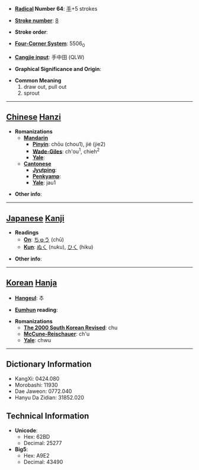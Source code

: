 * '''[[Wiktionary:Chinese radical index| Radical]] Number 64''': [[Wiktionary:Chinese radical index 手|手]]+5 strokes

* '''[[Wiktionary:Chinese total strokes index|Stroke number]]''': [[Wiktionary:Chinese total strokes index 8|8]]

* '''Stroke order''': 

* '''[[Wiktionary:Chinese four corner index|Four-Corner System]]''': 5506<sub>0</sub>

* '''[[Wiktionary:Chinese Cangjie index|Cangjie input]]''': 手中田 (QLW)

* '''Graphical Significance and Origin''': 

* '''Common Meaning'''
*#draw out, pull out
*# sprout


----

== [[Chinese]] [[Hanzi]] ==

* '''Romanizations'''
** '''[[Mandarin]]'''
*** '''[[Pinyin]]''': chōu (chou1), jié (jie2)
*** '''[[Wade-Giles]]''': ch'ou<sup>1</sup>, chieh<sup>2</sup>
*** '''[[Yale]]''': 
** '''[[Cantonese]]'''
*** '''[[Jyutping]]''':
*** '''[[Penkyamp]]''': 
*** '''[[Yale]]''': jau1

* '''Other info''': 

----

== [[Japanese]] [[Kanji]] ==

* '''Readings'''
** '''[[On]]''': [[ちゅう]] (chū)
** '''[[Kun]]''': [[ぬく]] (nuku), [[ひく]] (hiku)

* '''Other info''':  

----

== [[Korean]] [[Hanja]] ==

* '''[[Hangeul]]''': 추

* '''[[Eumhun]] reading''': 

* '''Romanizations'''
** '''[[The 2000 South Korean Revised Romanization|The 2000 South Korean Revised]]''': chu
** '''[[McCune-Reischauer]]''': ch'u
** '''[[Yale]]''': chwu

----

== Dictionary Information ==

* KangXi: 0424.080
* Morobashi: 11930
* Dae Jaweon: 0772.040
* Hanyu Da Zidian: 31852.020

== Technical Information ==

* '''Unicode''':
** Hex: 62BD
** Decimal: 25277
* '''Big5''':
** Hex: A9E2
** Decimal: 43490